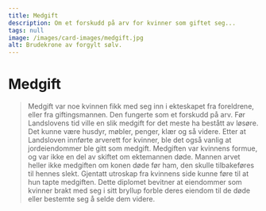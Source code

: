 ```yaml
---
title: Medgift
description: Om et forskudd på arv for kvinner som giftet seg...
tags: null
image: /images/card-images/medgift.jpg
alt: Brudekrone av forgylt sølv.
---
```



# Medgift

<Blockquote 
    quote='«En kvinne skal ikke gis med mer hjemmefra i klær enn en tredjedel av medgiften. Det giftingsmannen gir mer med hjemmefra, skal være i slike ting som er til inntekt og avkastning for den som får kvinnen.»'
    footer='Arvetallet, kapittel 1' />


<Container stil="initial side">
    Medgift var noe kvinnen fikk med seg inn i ekteskapet fra foreldrene, eller fra giftingsmannen. Den fungerte som et forskudd på arv. Før Landslovens tid ville en slik medgift for det meste ha bestått av løsøre. Det kunne være husdyr, møbler, penger, klær og så videre. Etter at Landsloven innførte arverett for kvinner, ble det også vanlig at jordeiendommer ble gitt som medgift. Medgiften var kvinnens formue, og var ikke en del av skiftet om ektemannen døde. Mannen arvet heller ikke medgiften om konen døde før ham, den skulle tilbakeføres til hennes slekt. Gjentatt utroskap fra kvinnens side kunne føre til at hun tapte medgiften.
</Container>

<Work id="ubb-diplom-0262"> 
Dette diplomet bevitner at eiendommer som kvinner brakt med seg i sitt bryllup forble deres eiendom til de døde eller bestemte seg å selde dem videre.
</Work>

